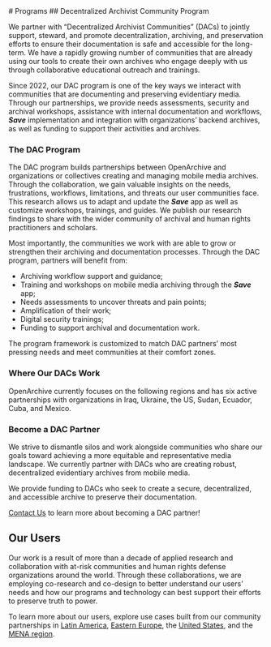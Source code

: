 
<HeaderSection>
    # Programs

</HeaderSection>

<CommunitiesSection>
## Decentralized Archivist Community Program

We partner with “Decentralized Archivist Communities” (DACs) to jointly support, steward, and promote decentralization, archiving, and preservation efforts to ensure their documentation is safe and accessible for the long-term. We have a rapidly growing number of communities that are already using our tools to create their own archives who engage deeply with us through collaborative educational outreach and trainings.

Since 2022, our DAC program is one of the key ways we interact with communities that are documenting and preserving evidentiary media. Through our partnerships, we provide needs assessments, security and archival workshops, assistance with internal documentation and workflows, **_Save_** implementation and integration with organizations’ backend archives, as well as funding to support their activities and archives.

### The DAC Program

The DAC program builds partnerships between OpenArchive and organizations or collectives creating and managing mobile media archives. Through the collaboration, we gain valuable insights on the needs, frustrations, workflows, limitations, and threats our user communities face. This research allows us to adapt and update the **_Save_** app as well as customize workshops, trainings, and guides. We publish our research findings to share with the wider community of archival and human rights practitioners and scholars.

Most importantly, the communities we work with are able to grow or strengthen their archiving and documentation processes. Through the DAC program, partners will benefit from:

- Archiving workflow support and guidance;
- Training and workshops on mobile media archiving through the **_Save_** app;
- Needs assessments to uncover threats and pain points;
- Amplification of their work;
- Digital security trainings;
- Funding to support archival and documentation work.

The program framework is customized to match DAC partners’ most pressing needs and meet communities at their comfort zones.

### Where Our DACs Work

OpenArchive currently focuses on the following regions and has six active partnerships with organizations in Iraq, Ukraine, the US, Sudan, Ecuador, Cuba, and Mexico.

<RegionsSection />

### Become a DAC Partner

We strive to dismantle silos and work alongside communities who share our goals toward achieving a more equitable and representative media landscape. We currently partner with DACs who are creating robust, decentralized evidentiary archives from mobile media.

We provide funding to DACs who seek to create a secure, decentralized, and accessible archive to preserve their documentation.

[Contact Us](mailto:info@open-archive.org) to learn more about becoming a DAC partner!

</CommunitiesSection>

<OurUsersSection>

## Our Users

Our work is a result of more than a decade of applied research and collaboration with at-risk communities and human rights defense organizations around the world. Through these collaborations, we are employing co-research and co-design to better understand our users’ needs and how our programs and technology can best support their efforts to preserve truth to power.

To learn more about our users, explore use cases built from our community partnerships in [Latin America](/programs/our-users/latin-america), [Eastern Europe](/programs/our-users/eastern-europe), the [United States](/programs/our-users/north-america), and the [MENA region](/programs/our-users/mena).

</OurUsersSection>
